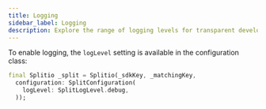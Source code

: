 ```yaml
---
title: Logging
sidebar_label: Logging
description: Explore the range of logging levels for transparent development and debugging.
---
```

 
To enable logging, the `logLevel` setting is available in the configuration class:

```dart title="Setup logs"
final Splitio _split = Splitio(_sdkKey, _matchingKey,
  configuration: SplitConfiguration(
    logLevel: SplitLogLevel.debug,
  ));
```
